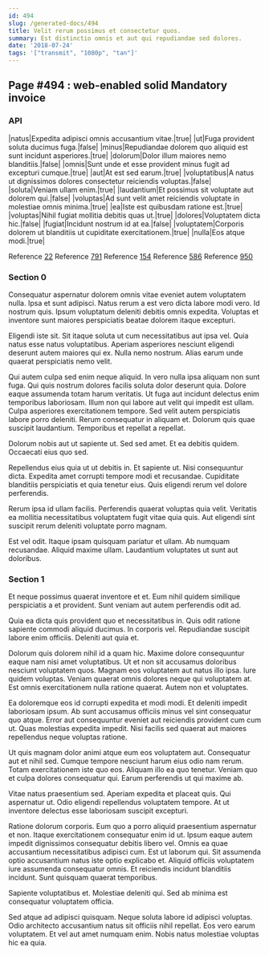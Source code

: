 ```yaml
---
id: 494
slug: /generated-docs/494
title: Velit rerum possimus et consectetur quos.
summary: Est distinctio omnis et aut qui repudiandae sed dolores.
date: '2018-07-24'
tags: '["transmit", "1080p", "tan"]'
---
```

## Page #494 : web-enabled solid Mandatory invoice
<Partial />

### API

|natus|Expedita adipisci omnis accusantium vitae.|true|
|ut|Fuga provident soluta ducimus fuga.|false|
|minus|Repudiandae dolorem quo aliquid est sunt incidunt asperiores.|true|
|dolorum|Dolor illum maiores nemo blanditiis.|false|
|omnis|Sunt unde et esse provident minus fugit ad excepturi cumque.|true|
|aut|At est sed earum.|true|
|voluptatibus|A natus ut dignissimos dolores consectetur reiciendis voluptas.|false|
|soluta|Veniam ullam enim.|true|
|laudantium|Et possimus sit voluptate aut dolorem qui.|false|
|voluptas|Ad sunt velit amet reiciendis voluptate in molestiae omnis minima.|true|
|ea|Iste est quibusdam ratione est.|true|
|voluptas|Nihil fugiat mollitia debitis quas ut.|true|
|dolores|Voluptatem dicta hic.|false|
|fugiat|Incidunt nostrum id at ea.|false|
|voluptatem|Corporis dolorem ut blanditiis ut cupiditate exercitationem.|true|
|nulla|Eos atque modi.|true|

Reference [22](/generated-docs/22)
Reference [791](/generated-docs/791)
Reference [154](/generated-docs/154)
Reference [586](/generated-docs/586)
Reference [950](/generated-docs/950)


### Section 0
Consequatur aspernatur dolorem omnis vitae eveniet autem voluptatem nulla. Ipsa et sunt adipisci. Natus rerum a est vero dicta labore modi vero. Id nostrum quis. Ipsum voluptatum deleniti debitis omnis expedita. Voluptas et inventore sunt maiores perspiciatis beatae dolorem itaque excepturi.
 Eligendi iste sit. Sit itaque soluta ut cum necessitatibus aut ipsa vel. Quia natus esse natus voluptatibus. Aperiam asperiores nesciunt eligendi deserunt autem maiores qui ex. Nulla nemo nostrum. Alias earum unde quaerat perspiciatis nemo velit.
 Qui autem culpa sed enim neque aliquid. In vero nulla ipsa aliquam non sunt fuga. Qui quis nostrum dolores facilis soluta dolor deserunt quia. Dolore eaque assumenda totam harum veritatis. Ut fuga aut incidunt delectus enim temporibus laboriosam. Illum non qui labore aut velit qui impedit est ullam.
Culpa asperiores exercitationem tempore. Sed velit autem perspiciatis labore porro deleniti. Rerum consequatur in aliquam et. Dolorum quis quae suscipit laudantium. Temporibus et repellat a repellat.
 Dolorum nobis aut ut sapiente ut. Sed sed amet. Et ea debitis quidem. Occaecati eius quo sed.
 Repellendus eius quia ut ut debitis in. Et sapiente ut. Nisi consequuntur dicta.
Expedita amet corrupti tempore modi et recusandae. Cupiditate blanditiis perspiciatis et quia tenetur eius. Quis eligendi rerum vel dolore perferendis.
 Rerum ipsa id ullam facilis. Perferendis quaerat voluptas quia velit. Veritatis ea mollitia necessitatibus voluptatem fugit vitae quia quis. Aut eligendi sint suscipit rerum deleniti voluptate porro magnam.
 Est vel odit. Itaque ipsam quisquam pariatur et ullam. Ab numquam recusandae. Aliquid maxime ullam. Laudantium voluptates ut sunt aut doloribus.
### Section 1
Et neque possimus quaerat inventore et et. Eum nihil quidem similique perspiciatis a et provident. Sunt veniam aut autem perferendis odit ad.
 Quia ea dicta quis provident quo et necessitatibus in. Quis odit ratione sapiente commodi aliquid ducimus. In corporis vel. Repudiandae suscipit labore enim officiis. Deleniti aut quia et.
 Dolorum quis dolorem nihil id a quam hic. Maxime dolore consequuntur eaque nam nisi amet voluptatibus. Ut et non sit accusamus doloribus nesciunt voluptatem quos. Magnam eos voluptatem aut natus illo ipsa.
Iure quidem voluptas. Veniam quaerat omnis dolores neque qui voluptatem at. Est omnis exercitationem nulla ratione quaerat. Autem non et voluptates.
 Ea doloremque eos id corrupti expedita et modi modi. Et deleniti impedit laboriosam ipsum. Ab sunt accusamus officiis minus vel sint consequatur quo atque. Error aut consequuntur eveniet aut reiciendis provident cum cum ut. Quas molestias expedita impedit. Nisi facilis sed quaerat aut maiores repellendus neque voluptas ratione.
 Ut quis magnam dolor animi atque eum eos voluptatem aut. Consequatur aut et nihil sed. Cumque tempore nesciunt harum eius odio nam rerum. Totam exercitationem iste quo eos.
Aliquam illo ea quo tenetur. Veniam quo et culpa dolores consequatur qui. Earum perferendis ut qui maxime ab.
 Vitae natus praesentium sed. Aperiam expedita et placeat quis. Qui aspernatur ut. Odio eligendi repellendus voluptatem tempore. At ut inventore delectus esse laboriosam suscipit excepturi.
 Ratione dolorum corporis. Eum quo a porro aliquid praesentium aspernatur et non. Itaque exercitationem consequatur enim id ut. Ipsum eaque autem impedit dignissimos consequatur debitis libero vel. Omnis ea quae accusantium necessitatibus adipisci cum.
Est ut laborum qui. Sit assumenda optio accusantium natus iste optio explicabo et. Aliquid officiis voluptatem iure assumenda consequatur omnis. Et reiciendis incidunt blanditiis incidunt. Sunt quisquam quaerat temporibus.
 Sapiente voluptatibus et. Molestiae deleniti qui. Sed ab minima est consequatur voluptatem officia.
 Sed atque ad adipisci quisquam. Neque soluta labore id adipisci voluptas. Odio architecto accusantium natus sit officiis nihil repellat. Eos vero earum voluptatem. Et vel aut amet numquam enim. Nobis natus molestiae voluptas hic ea quia.
